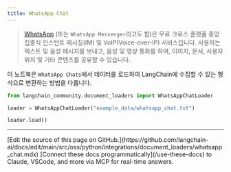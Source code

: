 ```yaml
---
title: WhatsApp Chat
---
```


>[WhatsApp](https://www.whatsapp.com/) (또는 `WhatsApp Messenger`라고도 함)은 무료 크로스 플랫폼 중앙 집중식 인스턴트 메시징(IM) 및 VoIP(Voice-over-IP) 서비스입니다. 사용자는 텍스트 및 음성 메시지를 보내고, 음성 및 영상 통화를 하며, 이미지, 문서, 사용자 위치 및 기타 콘텐츠를 공유할 수 있습니다.

이 노트북은 `WhatsApp Chats`에서 데이터를 로드하여 LangChain에 수집할 수 있는 형식으로 변환하는 방법을 다룹니다.

```python
from langchain_community.document_loaders import WhatsAppChatLoader
```

```python
loader = WhatsAppChatLoader("example_data/whatsapp_chat.txt")
```

```python
loader.load()
```

---

<Callout icon="pen-to-square" iconType="regular">
    [Edit the source of this page on GitHub.](https://github.com/langchain-ai/docs/edit/main/src/oss/python/integrations/document_loaders/whatsapp_chat.mdx)
</Callout>
<Tip icon="terminal" iconType="regular">
    [Connect these docs programmatically](/use-these-docs) to Claude, VSCode, and more via MCP for    real-time answers.
</Tip>
